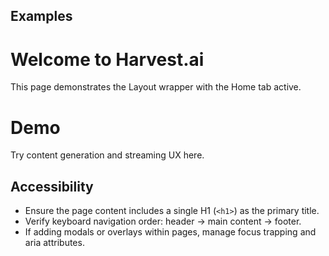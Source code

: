 
<Meta title="Components/Layout/Docs" component={Layout} />

<ArgsTable of={Layout} />

## Examples

<Canvas>
  <Story name="Home Page">
    <Layout currentPage="home">
      <div style={{ padding: "2rem", minHeight: "50vh" }}>
        <h1 style={{ fontSize: "2rem", fontWeight: 700 }}>Welcome to Harvest.ai</h1>
        <p style={{ marginTop: "0.5rem" }}>
          This page demonstrates the Layout wrapper with the Home tab active.
        </p>
      </div>
    </Layout>
  </Story>
</Canvas>

<Canvas>
  <Story name="Demo Page">
    <Layout currentPage="demo">
      <div style={{ padding: "2rem", minHeight: "50vh" }}>
        <h1 style={{ fontSize: "2rem", fontWeight: 700 }}>Demo</h1>
        <p style={{ marginTop: "0.5rem" }}>Try content generation and streaming UX here.</p>
      </div>
    </Layout>
  </Story>
</Canvas>

## Accessibility

- Ensure the page content includes a single H1 (`<h1>`) as the primary title.
- Verify keyboard navigation order: header → main content → footer.
- If adding modals or overlays within pages, manage focus trapping and aria attributes.
